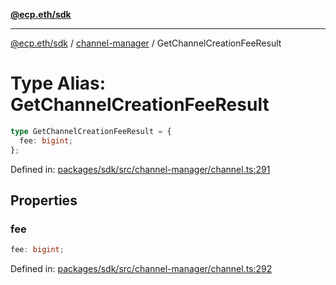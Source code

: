 [**@ecp.eth/sdk**](../../index.mdx)

***

[@ecp.eth/sdk](/sdk-reference/index.mdx) / [channel-manager](/sdk-reference/channel-manager/index.mdx) / GetChannelCreationFeeResult

# Type Alias: GetChannelCreationFeeResult

```ts
type GetChannelCreationFeeResult = {
  fee: bigint;
};
```

Defined in: [packages/sdk/src/channel-manager/channel.ts:291](https://github.com/ecp-eth/comments-monorepo/blob/main/packages/sdk/src/channel-manager/channel.ts#L291)

## Properties

### fee

```ts
fee: bigint;
```

Defined in: [packages/sdk/src/channel-manager/channel.ts:292](https://github.com/ecp-eth/comments-monorepo/blob/main/packages/sdk/src/channel-manager/channel.ts#L292)
